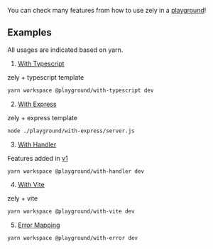 You can check many features from how to use zely in a [playground](https://github.com/zely-js/core/tree/main/playground/)!

## Examples

All usages are indicated based on yarn.

1.  [With Typescript](https://github.com/zely-js/core/tree/main/playground/with-typescript)

zely + typescript template

```bash
yarn workspace @playground/with-typescript dev
```

2. [With Express](https://github.com/zely-js/core/tree/main/playground/with-express)

zely + express template

```bash
node ./playground/with-express/server.js
```

3. [With Handler](https://github.com/zely-js/core/tree/main/playground/with-handler)

Features added in [v1](/guide/methods)

```bash
yarn workspace @playground/with-handler dev
```

4. [With Vite](https://github.com/zely-js/core/tree/main/playground/with-vite)

zely + vite

```bash
yarn workspace @playground/with-vite dev
```

5. [Error Mapping](https://github.com/zely-js/core/tree/main/playground/error-mapping)

```bash
yarn workspace @playground/with-error dev
```

